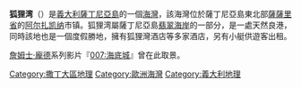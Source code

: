 {{unreferenced|time=2015-06-01T15:16:15+00:00}}
{{noteTA
|1=zh-hans:撒丁岛; zh-hant:薩丁尼亞島;
}}
'''狐狸湾'''（{{lang-it|Cala di Volpe}}）是[[義大利|義大利]][[薩丁尼亞島|薩丁尼亞島]]的一個[[海灣|海灣]]，該海灣位於薩丁尼亞島東北部[[薩薩里省|薩薩里省]]的[[阿尔扎凯纳|阿尔扎凯纳]]市镇。狐狸湾屬薩丁尼亞島[[翡翠海岸|翡翠海岸]]的一部分，是一處天然良港，同時該地也是一個度假勝地，擁有狐狸灣酒店等多家酒店，另有小艇供遊客出租。

[[詹姆士·龐德|詹姆士·龐德]]系列影片『[[鐵金剛勇破海底城|007:海底城]]』曾在此取景。

{{Italy-geo-stub}}

[[Category:撒丁大區地理|Category:撒丁大區地理]]
[[Category:歐洲海灣|Category:歐洲海灣]]
[[Category:義大利地理|Category:義大利地理]]